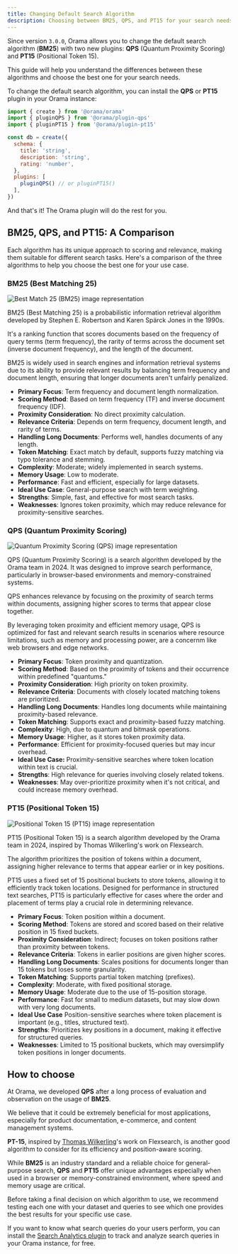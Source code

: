 ```yaml
---
title: Changing Default Search Algorithm
description: Choosing between BM25, QPS, and PT15 for your search needs.
---
```


Since version `3.0.0`, Orama allows you to change the default search algorithm (**BM25**) with two new plugins: **QPS** (Quantum Proximity Scoring) and **PT15** (Positional Token 15).

This guide will help you understand the differences between these algorithms and choose the best one for your search needs.

To change the default search algorithm, you can install the **QPS** or **PT15** plugin in your Orama instance:

```js
import { create } from '@orama/orama'
import { pluginQPS } from '@orama/plugin-qps'
import { pluginPT15 } from '@orama/plugin-pt15'

const db = create({
  schema: {
    title: 'string',
    description: 'string',
    rating: 'number',
  },
  plugins: [
    pluginQPS() // or pluginPT15()
  ],
})
```

And that's it! The Orama plugin will do the rest for you.

## BM25, QPS, and PT15: A Comparison
Each algorithm has its unique approach to scoring and relevance, making them suitable for different search tasks. Here's a comparison of the three algorithms to help you choose the best one for your use case.

### BM25 (Best Matching 25)

<img src="/open-source/search-algorithms/bm25.png" alt="Best Match 25 (BM25) image representation" />

BM25 (Best Matching 25) is a probabilistic information retrieval algorithm developed by Stephen E. Robertson and Karen Spärck Jones in the 1990s.

It's a ranking function that scores documents based on the frequency of query terms (term frequency), the rarity of terms across the document set (inverse document frequency), and the length of the document.

BM25 is widely used in search engines and information retrieval systems due to its ability to provide relevant results by balancing term frequency and document length, ensuring that longer documents aren't unfairly penalized.

- **Primary Focus**: Term frequency and document length normalization.
- **Scoring Method**: Based on term frequency (TF) and inverse document frequency (IDF).
- **Proximity Consideration**: No direct proximity calculation.
- **Relevance Criteria**: Depends on term frequency, document length, and rarity of terms.
- **Handling Long Documents**: Performs well, handles documents of any length.
- **Token Matching**: Exact match by default, supports fuzzy matching via typo tolerance and stemming.
- **Complexity**: Moderate; widely implemented in search systems.
- **Memory Usage**: Low to moderate.
- **Performance**: Fast and efficient, especially for large datasets.
- **Ideal Use Case**: General-purpose search with term weighting.
- **Strengths**: Simple, fast, and effective for most search tasks.
- **Weaknesses**: Ignores token proximity, which may reduce relevance for proximity-sensitive searches.

### QPS (Quantum Proximity Scoring)

<img src="/open-source/search-algorithms/qps.png" alt="Quantum Proximity Scoring (QPS) image representation" />

QPS (Quantum Proximity Scoring) is a search algorithm developed by the Orama team in 2024. It was designed to improve search performance, particularly in browser-based environments and memory-constrained systems.

QPS enhances relevance by focusing on the proximity of search terms within documents, assigning higher scores to terms that appear close together.

By leveraging token proximity and efficient memory usage, QPS is optimized for fast and relevant search results in scenarios where resource limitations, such as memory and processing power, are a concernm like web browsers and edge networks.

- **Primary Focus**: Token proximity and quantization.
- **Scoring Method**: Based on the proximity of tokens and their occurrence within predefined "quantums."
- **Proximity Consideration**: High priority on token proximity.
- **Relevance Criteria**: Documents with closely located matching tokens are prioritized.
- **Handling Long Documents**: Handles long documents while maintaining proximity-based relevance.
- **Token Matching**: Supports exact and proximity-based fuzzy matching.
- **Complexity**: High, due to quantum and bitmask operations.
- **Memory Usage**: Higher, as it stores token proximity data.
- **Performance**: Efficient for proximity-focused queries but may incur overhead.
- **Ideal Use Case:** Proximity-sensitive searches where token location within text is crucial.
- **Strengths**: High relevance for queries involving closely related tokens.
- **Weaknesses**: May over-prioritize proximity when it's not critical, and could increase memory overhead.

### PT15 (Positional Token 15)

<img src="/open-source/search-algorithms/pt15.png" alt="Positional Token 15 (PT15) image representation" />

PT15 (Positional Token 15) is a search algorithm developed by the Orama team in 2024, inspired by Thomas Wilkerling's work on Flexsearch.

The algorithm prioritizes the position of tokens within a document, assigning higher relevance to terms that appear earlier or in key positions.

PT15 uses a fixed set of 15 positional buckets to store tokens, allowing it to efficiently track token locations. Designed for performance in structured text searches, PT15 is particularly effective for cases where the order and placement of terms play a crucial role in determining relevance.

- **Primary Focus**: Token position within a document.
- **Scoring Method**: Tokens are stored and scored based on their relative position in 15 fixed buckets.
- **Proximity Consideration**: Indirect; focuses on token positions rather than proximity between tokens.
- **Relevance Criteria**: Tokens in earlier positions are given higher scores.
- **Handling Long Documents**: Scales positions for documents longer than 15 tokens but loses some granularity.
- **Token Matching**: Supports partial token matching (prefixes).
- **Complexity**: Moderate, with fixed positional storage.
- **Memory Usage**: Moderate due to the use of 15-position storage.
- **Performance**: Fast for small to medium datasets, but may slow down with very long documents.
- **Ideal Use Case** Position-sensitive searches where token placement is important (e.g., titles, structured text).
- **Strengths**: Prioritizes key positions in a document, making it effective for structured queries.
- **Weaknesses**: Limited to 15 positional buckets, which may oversimplify token positions in longer documents.

## How to choose

At Orama, we developed **QPS** after a long process of evaluation and observation on the usage of **BM25**.

We believe that it could be extremely beneficial for most applications, especially for product documentation, e-commerce, and content management systems.

**PT-15**, inspired by [Thomas Wilkerling](https://github.com/ts-thomas)'s work on Flexsearch, is another good algorithm to consider for its efficiency and position-aware scoring.

While **BM25** is an industry standard and a reliable choice for general-purpose search, **QPS** and **PT15** offer unique advantages especially when used in a browser or memory-constrained environment, where speed and memory usage are critical.

Before taking a final decision on which algorithm to use, we recommend testing each one with your dataset and queries to see which one provides the best results for your specific use case.

If you want to know what search queries do your users perform, you can install the [Search Analytics plugin](/open-source/plugins/plugin-analytics) to track and analyze search queries in your Orama instance, for free.